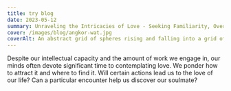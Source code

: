 ```yaml
---
title: try blog
date: 2023-05-12
summary: Unraveling the Intricacies of Love - Seeking Familiarity, Overcoming Associations, and Redefining Emotional Patterns
cover: /images/blog/angkor-wat.jpg
coverAlt: An abstract grid of spheres rising and falling into a grid of circular holes beneath.
---
```


Despite our intellectual capacity and the amount of work we engage in, our minds often devote significant time to contemplating love. We ponder how to attract it and where to find it. Will certain actions lead us to the love of our life? Can a particular encounter help us discover our soulmate?
